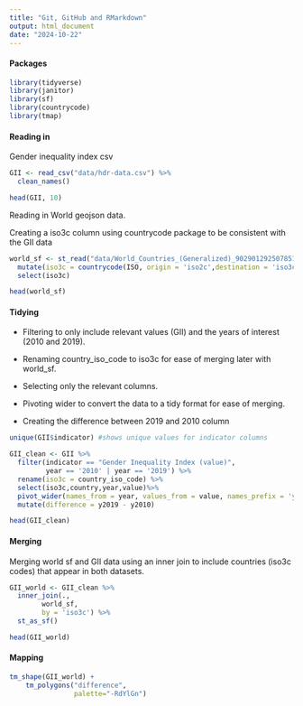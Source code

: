 ```yaml
---
title: "Git, GitHub and RMarkdown"
output: html_document
date: "2024-10-22"
---
```


#### Packages

```r
library(tidyverse)
library(janitor)
library(sf)
library(countrycode)
library(tmap)
```

#### Reading in

Gender inequality index csv

```r
GII <- read_csv("data/hdr-data.csv") %>%
  clean_names()

head(GII, 10)
```

Reading in World geojson data.

Creating a iso3c column using countrycode package to be consistent with the GII data

```r
world_sf <- st_read("data/World_Countries_(Generalized)_9029012925078512962.geojson") %>%
  mutate(iso3c = countrycode(ISO, origin = 'iso2c',destination = 'iso3c', nomatch = NA)) %>%
  select(iso3c)

head(world_sf)
```

#### Tidying

-   Filtering to only include relevant values (GII) and the years of interest (2010 and 2019).

-   Renaming country_iso_code to iso3c for ease of merging later with world_sf.

-   Selecting only the relevant columns.

-   Pivoting wider to convert the data to a tidy format for ease of merging.

-   Creating the difference between 2019 and 2010 column

```r
unique(GII$indicator) #shows unique values for indicator columns

GII_clean <- GII %>%
  filter(indicator == "Gender Inequality Index (value)",
         year == '2010' | year == '2019') %>%
  rename(iso3c = country_iso_code) %>%
  select(iso3c,country,year,value)%>%
  pivot_wider(names_from = year, values_from = value, names_prefix = 'y') %>%
  mutate(difference = y2019 - y2010)
```

```r
head(GII_clean)
```

#### Merging

Merging world sf and GII data using an inner join to include countries (iso3c codes) that appear in both datasets.

```r
GII_world <- GII_clean %>%
  inner_join(.,
        world_sf,
        by = 'iso3c') %>%
  st_as_sf()
```

```r
head(GII_world)
```

#### Mapping

```r
tm_shape(GII_world) +
    tm_polygons("difference",
                palette="-RdYlGn")
```
